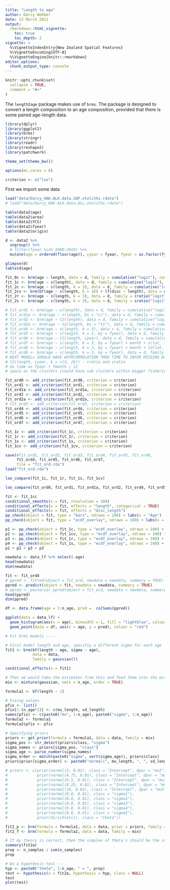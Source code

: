 ```yaml
---
title: "Length to age"
author: Darcy Webber
date: 13 March 2022
output: 
  rmarkdown::html_vignette:
    toc: true
    toc_depth: 2
vignette: >
  %\VignetteIndexEntry{New Zealand Spatial Features}
  %\VignetteEncoding{UTF-8}
  %\VignetteEngine{knitr::rmarkdown}
editor_options: 
  chunk_output_type: console
---
```


```r
knitr::opts_chunk$set(
  collapse = TRUE,
  comment = "#>"
)
```

The `length2age` package makes use of `brms`. The package is designed to convert a length composition to an age composition, provided that there is some paired age-length data.

```r
library(dplyr)
library(ggplot2)
library(brms)
library(stringr)
library(readr)
library(reshape2)
library(patchwork)

theme_set(theme_bw())

options(mc.cores = 6)

criterion <- c("loo")
```

First we import some data

```r
load("data/Darcy_HAK.ALK.data.SOP.otoliths.rdata")
# load("data/Darcy_HAK.ALK.data.ALL.otoliths.rdata")

table(data2$age)
table(data2$area)
table(data2$YCS)
table(data2$fyear)
table(data2$origin)

d <- data2 %>%
  ungroup() %>%
  # filter(fyear %in% 2000:2010) %>%
  mutate(age = ordered(floor(age)), cyear = fyear, fyear = as.factor(fyear), month = as.factor(month))

glimpse(d)
table(d$age)

fit_0c <- brm(age ~ length, data = d, family = cumulative("logit"), control = list(adapt_delta = 0.99))
fit_1c <- brm(age ~ s(length), data = d, family = cumulative("logit"), control = list(adapt_delta = 0.99))
fit_2c <- brm(age ~ s(length, k = 3), data = d, family = cumulative("logit"), control = list(adapt_delta = 0.99))
fit_2cv <- brm(bf(age ~ s(length, k = 3)) + lf(disc ~ length), data = d, family = cumulative("logit"), control = list(adapt_delta = 0.99))
fit_2r <- brm(age ~ s(length, k = 3), data = d, family = cratio("logit"), control = list(adapt_delta = 0.99))
fit_2s <- brm(age ~ s(length, k = 3), data = d, family = sratio("logit"), control = list(adapt_delta = 0.99))

# fit_ord1 <- brm(age ~ s(length), data = d, family = cumulative("logit", threshold = "flexible"))
# fit_ord1a <- brm(age ~ s(length, bs = "cr"), data = d, family = cumulative("logit", threshold = "flexible"))
# fit_ord2 <- brm(age ~ t2(length), data = d, family = cumulative("logit", threshold = "flexible"))
# fit_ord2a <- brm(age ~ t2(length, bs = "ts"), data = d, family = cumulative("logit", threshold = "flexible"))
# fit_ord4 <- brm(age ~ s(length, k = 3), data = d, family = cumulative("logit", threshold = "flexible"), control = list(adapt_delta = 0.99))
# fit_ord5 <- brm(age ~ s(length, k = 3, by = fyear), data = d, family = cumulative("logit", threshold = "flexible"), control = list(adapt_delta = 0.95))
# fit_ord6 <- brm(age ~ t2(length, cyear), data = d, family = cumulative("logit", threshold = "flexible"), control = list(adapt_delta = 0.95))
# fit_ord7 <- brm(age ~ s(length, k = 3, by = fyear) + month + s(lat, long), data = d, family = cumulative("logit", threshold = "flexible"))
# fit_ord8 <- brm(age ~ s(length, k = 3, by = fyear) + month + t2(lat, long), data = d, family = cumulative("logit", threshold = "flexible"))
# fit_ord9 <- brm(age ~ s(length, k = 3, by = fyear), data = d, family = cumulative("probit", threshold = "flexible"), control = list(adapt_delta = 0.95))
# NEXT MODELs SHOULD HAVE AUTOCORRELATION THRU TIME TO INFER MISSING DATA FROM YEAR TO YEAR
# t2(length, cyear, k = c(3, 26)) - cratio and sratio
# do time as fyear + fmonth / 12
# space as the clusters (could have sub clusters within bigger fisheries)

fit_ord0 <- add_criterion(fit_ord0, criterion = criterion)
fit_ord1 <- add_criterion(fit_ord1, criterion = criterion)
fit_ord1a <- add_criterion(fit_ord1a, criterion = criterion)
fit_ord2 <- add_criterion(fit_ord2, criterion = criterion)
fit_ord2a <- add_criterion(fit_ord2a, criterion = criterion)
# fit_ord3 <- add_criterion(fit_ord3, criterion = criterion)
fit_ord4 <- add_criterion(fit_ord4, criterion = criterion)
fit_ord5 <- add_criterion(fit_ord5, criterion = criterion)
fit_ord6 <- add_criterion(fit_ord6, criterion = criterion)
fit_ord7 <- add_criterion(fit_ord7, criterion = criterion)

fit_1c <- add_criterion(fit_1c, criterion = criterion)
fit_1r <- add_criterion(fit_1r, criterion = criterion)
fit_1s <- add_criterion(fit_1s, criterion = criterion)
fit_1cv <- add_criterion(fit_1cv, criterion = criterion)

save(#fit_ord1, fit_ord2, fit_ord3, fit_ord4, fit_ord5, fit_ord6,
     fit_ord4, fit_ord5, fit_ord6, fit_ord7,
     file = "fit_ord.rda")
load("fit_ord.rda")

loo_compare(fit_1c, fit_1r, fit_1s, fit_1cv)

loo_compare(fit_ord0, fit_ord1, fit_ord1a, fit_ord2, fit_ord4, fit_ord5, fit_ord6, fit_ord7)

fit <- fit_1cc
conditional_smooths(x = fit, resolution = 100)
conditional_effects(x = fit, effects = "length", categorical = TRUE)
conditional_effects(x = fit, effects = "disc_length")
pp_check(object = fit, type = "bars", ndraws = 100) + labs(x = "Age")
pp_check(object = fit, type = "ecdf_overlay", ndraws = 100) + labs(x = "Age")

p1 <- pp_check(object = fit_1c, type = "ecdf_overlay", ndraws = 100) + labs(x = "Age")
p2 <- pp_check(object = fit_1cv, type = "ecdf_overlay", ndraws = 100) + labs(x = "Age")
p3 <- pp_check(object = fit_1r, type = "ecdf_overlay", ndraws = 100) + labs(x = "Age")
p4 <- pp_check(object = fit_1s, type = "ecdf_overlay", ndraws = 100) + labs(x = "Age")
p1 + p2 + p3 + p3

newdata <- data_lf %>% select(-age)
head(newdata)
dim(newdata)

fit <- fit_ord4
# ppred <- fitted(object = fit_ord, newdata = newdata, summary = TRUE)
ppred <- predict(object = fit, newdata = newdata, summary = TRUE)
# ppred <- posterior_epred(object = fit_ord, newdata = newdata, summary = TRUE)
head(ppred)
dim(ppred)

df <- data.frame(age = 1:n_age, pred =  colSums(ppred))

ggplot(data = data_lf) +
  geom_histogram(aes(x = age), binwidth = 1, fill = "lightblue", colour = "black") +
  geom_point(data = df, aes(x = age, y = pred), colour = "red")
```









```r
# Fit brms models ----

# First model length and age, specifiy a different sigma for each age
fit1 <- brm(bf(length ~ age, sigma ~ age), 
            data = data, 
            family = gaussian())

conditional_effects(x = fit1)

# Then we would take the estimates from this and feed them into the mixture model - this could be done by fixing values below or specifying priors
mix <- mixture(gaussian, nmix = n_age, order = TRUE)

formula1 <- bf(length ~ 1)

# Fixing values
pfix <- list()
pfix[1:(n_age*2)] <- c(mu_length, sd_length)
names(pfix) <- c(paste0("mu", 1:n_age), paste0("sigma", 1:n_age))
formula2 <- formula1
formula2$pfix <- pfix

# Specifying priors
priors <- get_prior(formula = formula1, data = data, family = mix)
sigma_pos <- str_detect(priors$class, "sigma")
sigma_names <- priors[sigma_pos, "class"]
sigma_age <- parse_number(sigma_names)
sigma_order <- match(paste0("sigma", sort(sigma_age)), priors$class)
priors$prior[sigma_order] <- paste0("normal(", mu_length, ", ", sd_length, ")")

# priors <- c(prior(normal(3, 0.01), class = "Intercept", dpar = "mu1"),
#             prior(normal(4.75, 0.01), class = "Intercept", dpar = "mu2"),
#             prior(normal(6.5, 0.01), class = "Intercept", dpar = "mu3"),
#             prior(normal(8.25, 0.01), class = "Intercept", dpar = "mu4"),
#             prior(normal(10, 0.01), class = "Intercept", dpar = "mu5"),
#             prior(normal(0.8, 0.01), class = "sigma1"),
#             prior(normal(0.8, 0.01), class = "sigma2"),
#             prior(normal(0.8, 0.01), class = "sigma3"),
#             prior(normal(0.8, 0.01), class = "sigma4"),
#             prior(normal(0.8, 0.01), class = "sigma5"),
#             prior(dirichlet(1), class = "theta"))

fit2_p <- brm(formula = formula1, data = data, prior = priors, family = mix, sample_prior = "yes")
fit2_f <- brm(formula = formula2, data = data, family = mix)

# If my theory is correct, then the simplex of theta's should be the same as the proportions at age
summary(fit2a)
prop <- n_samples / sum(n_samples)
prop

# Do a hypothesis test ----
hyp <- paste0("theta", 1:n_age, " = ", prop)
test <- hypothesis(x = fit2a, hypothesis = hyp, class = NULL)
test
plot(test)
```
